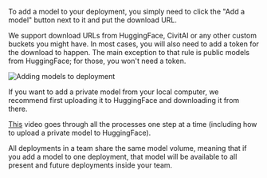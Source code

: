 To add a model to your deployment, you simply need to click the "Add a model" button next to it and put the download URL. 

We support download URLs from HuggingFace, CivitAI or any other custom buckets you might have. In most cases, you will also need to add a token for the download to happen. The main exception to that rule is public models from HuggingFace; for those, you won't need a token.

![Adding models to deployment](/public/add_a_model_to_your_comfy_cloud_installation.webp)

If you want to add a private model from your local computer, we recommend first uploading it to HuggingFace and downloading it from there. 

[This](https://youtu.be/sRticjuabVQ) video goes through all the processes one step at a time (including how to upload a private model to HuggingFace).  

All deployments in a team share the same model volume, meaning that if you add a model to one deployment, that model will be available to all present and future deployments inside your team.  